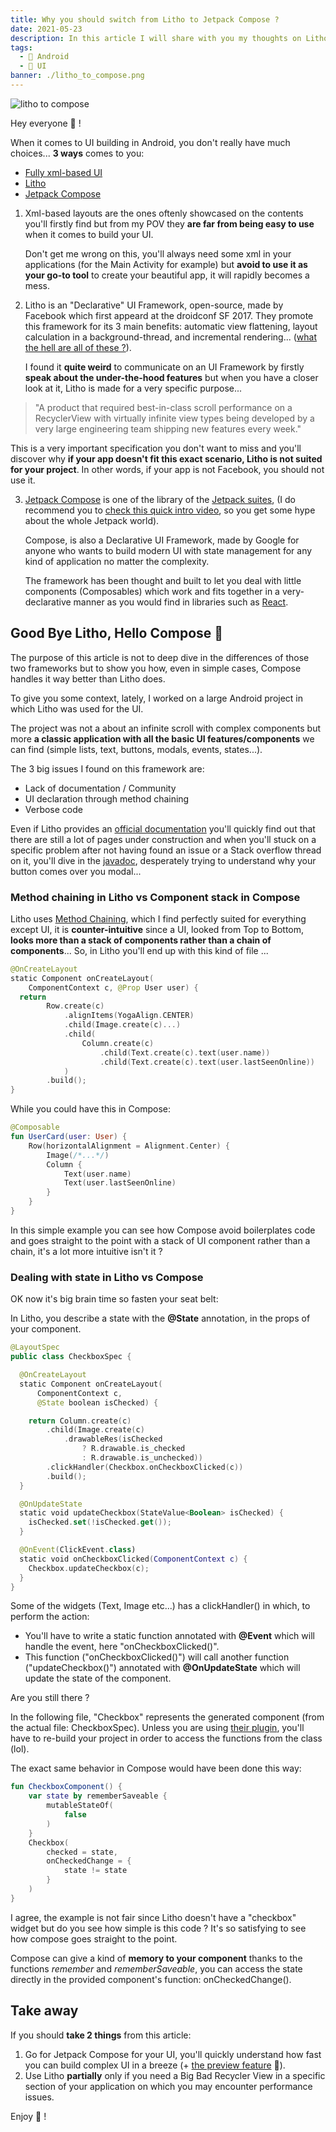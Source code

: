 ```yaml
---
title: Why you should switch from Litho to Jetpack Compose ?
date: 2021-05-23
description: In this article I will share with you my thoughts on Litho, the UI framework made by Facebook and explain why you should (probably) not use it for your next Android application and instead go for Jetpack Compose.
tags:
  - 🤖 Android
  - 🌈 UI
banner: ./litho_to_compose.png
---
```


![litho to compose](./litho_to_compose.png)

Hey everyone 👋 !

When it comes to UI building in Android, you don't really have much choices... **3 ways** comes to you:

- [Fully xml-based UI](https://developer.android.com/training/basics/firstapp/building-ui)
- [Litho](https://github.com/facebook/litho)
- [Jetpack Compose](https://developer.android.com/jetpack/compose?gclid=CjwKCAjw-qeFBhAsEiwA2G7Nl-3JtUIOwJnfsPjrnBpxe8Z0gw_HN7cAXhw6gDJlgk48FE5YfY3-QhoCyjMQAvD_BwE&gclsrc=aw.ds)

1. Xml-based layouts are the ones oftenly showcased on the contents you'll firstly find but from my POV they **are far from being easy to use** when it comes to build your UI.

   Don't get me wrong on this, you'll always need some xml in your applications (for the Main Activity for example) but **avoid to use it as your go-to tool** to create your beautiful app, it will rapidly becomes a mess.

2. Litho is an "Declarative" UI Framework, open-source, made by Facebook which first appeard at the droidconf SF 2017. They promote this framework for its 3 main benefits: automatic view flattening, layout calculation in a background-thread, and incremental rendering... ([what the hell are all of these ?](<(https://www.youtube.com/watch?v=uzCK4Vnme7o)>)).

   I found it **quite weird** to communicate on an UI Framework by firstly **speak about the under-the-hood features** but when you have a closer look at it, Litho is made for a very specific purpose...

> "A product that required best-in-class scroll performance on a RecyclerView with virtually infinite view types being developed by a very large engineering team shipping new features every week."

This is a very important specification you don't want to miss and you'll discover why **if your app doesn't fit this exact scenario, Litho is not suited for your project**. In other words, if your app is not Facebook, you should not use it.

3. [Jetpack Compose](https://developer.android.com/jetpack/compose) is one of the library of the [Jetpack suites](https://developer.android.com/jetpack/androidx/explorer), (I do recommend you to [check this quick intro video](https://www.youtube.com/watch?v=LmkKFCfmnhQ&ab_channel=AndroidDevelopers), so you get some hype about the whole Jetpack world).

   Compose, is also a Declarative UI Framework, made by Google for anyone who wants to build modern UI with state management for any kind of application no matter the complexity.

   The framework has been thought and built to let you deal with little components (Composables) which work and fits together in a very-declarative manner as you would find in libraries such as [React](https://fr.reactjs.org/).

## Good Bye Litho, Hello Compose 👋

The purpose of this article is not to deep dive in the differences of those two frameworks but to show you how, even in simple cases, Compose handles it way better than Litho does.

To give you some context, lately, I worked on a large Android project in which Litho was used for the UI.

The project was not a about an infinite scroll with complex components but more **a classic application with all the basic UI features/components** we can find (simple lists, text, buttons, modals, events, states...).

The 3 big issues I found on this framework are:

- Lack of documentation / Community
- UI declaration through method chaining
- Verbose code

Even if Litho provides an [official documentation](https://fblitho.com/) you'll quickly find out that there are still a lot of pages under construction and when you'll stuck on a specific problem after not having found an issue or a Stack overflow thread on it, you'll dive in the [javadoc](https://fblitho.com/javadoc/), desperately trying to understand why your button comes over you modal...

### Method chaining in Litho vs Component stack in Compose

Litho uses [Method Chaining](https://en.wikipedia.org/wiki/Method_chaining), which I find perfectly suited for everything except UI, it is **counter-intuitive** since a UI, looked from Top to Bottom, **looks more than a stack of components rather than a chain of components**...
So, in Litho you'll end up with this kind of file ...

```java:title=MyComponentSpec.kt
@OnCreateLayout
static Component onCreateLayout(
    ComponentContext c, @Prop User user) {
  return
        Row.create(c)
            .alignItems(YogaAlign.CENTER)
            .child(Image.create(c)...)
            .child(
                Column.create(c)
                    .child(Text.create(c).text(user.name))
                    .child(Text.create(c).text(user.lastSeenOnline))
            )
        .build();
}
```

While you could have this in Compose:

```java:title=MyComponent.kt
@Composable
fun UserCard(user: User) {
    Row(horizontalAlignment = Alignment.Center) {
        Image(/*...*/)
        Column {
            Text(user.name)
            Text(user.lastSeenOnline)
        }
    }
}
```

In this simple example you can see how Compose avoid boilerplates code and goes straight to the point with a stack of UI component rather than a chain, it's a lot more intuitive isn't it ?

### Dealing with state in Litho vs Compose

OK now it's big brain time so fasten your seat belt:

In Litho, you describe a state with the **@State** annotation, in the props of your component.

```java:title=CheckBoxSpec.kt
@LayoutSpec
public class CheckboxSpec {

  @OnCreateLayout
  static Component onCreateLayout(
      ComponentContext c,
      @State boolean isChecked) {

    return Column.create(c)
        .child(Image.create(c)
            .drawableRes(isChecked
                ? R.drawable.is_checked
                : R.drawable.is_unchecked))
        .clickHandler(Checkbox.onCheckboxClicked(c))
        .build();
  }

  @OnUpdateState
  static void updateCheckbox(StateValue<Boolean> isChecked) {
    isChecked.set(!isChecked.get());
  }

  @OnEvent(ClickEvent.class)
  static void onCheckboxClicked(ComponentContext c) {
    Checkbox.updateCheckbox(c);
  }
}
```

Some of the widgets (Text, Image etc...) has a clickHandler() in which, to perform the action:

- You'll have to write a static function annotated with **@Event** which will handle the event, here "onCheckboxClicked()".
- This function ("onCheckboxClicked()") will call another function ("updateCheckbox()") annotated with **@OnUpdateState** which will update the state of the component.

Are you still there ?

In the following file, "Checkbox" represents the generated component (from the actual file: CheckboxSpec).
Unless you are using [their plugin](https://fblitho.com/docs/devtools/android-studio-plugin), you'll have to re-build your project in order to access the functions from the class (lol).

The exact same behavior in Compose would have been done this way:

```java:title=CheckBoxComponent.kt
fun CheckboxComponent() {
    var state by rememberSaveable {
        mutableStateOf(
            false
        )
    }
    Checkbox(
        checked = state,
        onCheckedChange = {
            state != state
        }
    )
}
```

I agree, the example is not fair since Litho doesn't have a "checkbox" widget but do you see how simple is this code ? It's so satisfying to see how compose goes straight to the point.

Compose can give a kind of **memory to your component** thanks to the functions _remember_ and _rememberSaveable_, you can access the state directly in the provided component's function: onCheckedChange().

## Take away

If you should **take 2 things** from this article:

1. Go for Jetpack Compose for your UI, you'll quickly understand how fast you can build complex UI in a breeze (+ [the preview feature](https://developer.android.com/jetpack/compose/tooling) 🤘).
2. Use Litho **partially** only if you need a Big Bad Recycler View in a specific section of your application on which you may encounter performance issues.

Enjoy 🤘 !

